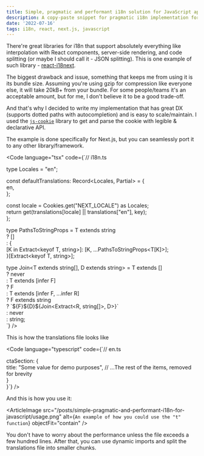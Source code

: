 ```yaml
---
title: Simple, pragmatic and performant i18n solution for JavaScript applications
description: A copy-paste snippet for pragmatic i18n implementation for any modern JavaScript application. Supports dotted paths & TypeScript.
date: '2022-07-16'
tags: i18n, react, next.js, javascript
---
```


There're great libraries for i18n that support absolutely everything like interpolation with React components, server-side rendering, and code splitting (or maybe I should call it - JSON splitting). This is one example of such library - [react-i18next](https://react.i18next.com/). 

The biggest drawback and issue, something that keeps me from using it is its bundle size. Assuming you're using gzip for compression like everyone else, it will take 20kB+ from your bundle. For some people/teams it's an acceptable amount, but for me, I don't believe it to be a good trade-off.

<div style={{ display: "grid", gridGap: "10px", gridTemplateColumns: "repeat(auto-fit, minmax(280px, 1fr))" }}> 
  <ArticleImage src="/posts/simple-pragmatic-and-performant-i18n-for-javascript/i18next-bundle-size.png" alt="i18next package size summary" objectFit="contain" />
  <ArticleImage src="/posts/simple-pragmatic-and-performant-i18n-for-javascript/react-i18next-bundle-size.png" alt="react-i18next package size summary" objectFit="contain" />
</div>


And that's why I decided to write my implementation that has great DX (supports dotted paths with autocompletion) and is easy to scale/maintain. I used the [`js-cookie`](https://github.com/js-cookie/js-cookie) library to get and parse the cookie with legible & declarative API. 

The example is done specifically for Next.js, but you can seamlessly port it to any other library/framework.

<Code language="tsx" code={`// i18n.ts  
  
  
type Locales = "en";  
  
const defaultTranslations: Record<Locales, Partial<typeof en>> = {  
  en,  
};  
  
  const locale = Cookies.get("NEXT_LOCALE") as Locales;  
  return get(translations[locale] || translations["en"], key);  
};  
  
type PathsToStringProps<T> = T extends string  
  ? []  
  : {  
      [K in Extract<keyof T, string>]: [K, ...PathsToStringProps<T[K]>];  
    }[Extract<keyof T, string>];  
  
type Join<T extends string[], D extends string> = T extends []  
  ? never  
  : T extends [infer F]  
  ? F  
  : T extends [infer F, ...infer R]  
  ? F extends string  
    ? \`\${F}\${D}\${Join<Extract<R, string[]>, D>}\`  
    : never  
  : string;  
`} />

This is how the translations file looks like

<Code language="typescript" code={`// en.ts  
  
  ctaSection: {  
    title: "Some value for demo purposes",
    // ...The rest of the items, removed for brevity  
  }  
}`} />

And this is how you use it:  
  
<ArticleImage src="/posts/simple-pragmatic-and-performant-i18n-for-javascript/usage.png" alt={`An example of how you could use the "t" function`} objectFit="contain" />

You don't have to worry about the performance unless the file exceeds a few hundred lines. After that, you can use dynamic imports and split the translations file into smaller chunks.
